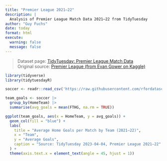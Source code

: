 ```yaml
---
title: "Premier League 2021–22"
description: |
  Analysis of Premier League Match Data 2021–22 from TidyTuesday
author: "Guy Fuchs"
date: today
format: html
execute:
  warning: false
  message: false
---
```


> Dataset page: [TidyTuesday: Premier League Match Data](https://github.com/rfordatascience/tidytuesday/tree/main/data/2023/2023-04-04)  
> Original source: [Premier League (from Evan Gower on Kaggle)](https://www.kaggle.com/datasets/evangower/premier-league-match-data)

```r
library(tidyverse)
library(tidytuesdayR)

soccer <- readr::read_csv('https://raw.githubusercontent.com/rfordatascience/tidytuesday/main/data/2023/2023-04-04/soccer21-22.csv')

team_goals <- soccer |>
  group_by(HomeTeam) |>
  summarise(avg_goals = mean(FTHG, na.rm = TRUE))

ggplot(team_goals, aes(x = HomeTeam, y = avg_goals)) +
  geom_col(fill = "blue") +
  labs(
    title = "Average Home Goals per Match by Team (2021–22)",
    x = "Team",
    y = "Average Goals",
    caption = "Source: TidyTuesday 2023-04-04, Premier League 2021–22"
  ) +
  theme(axis.text.x = element_text(angle = 45, hjust = 1))


```

